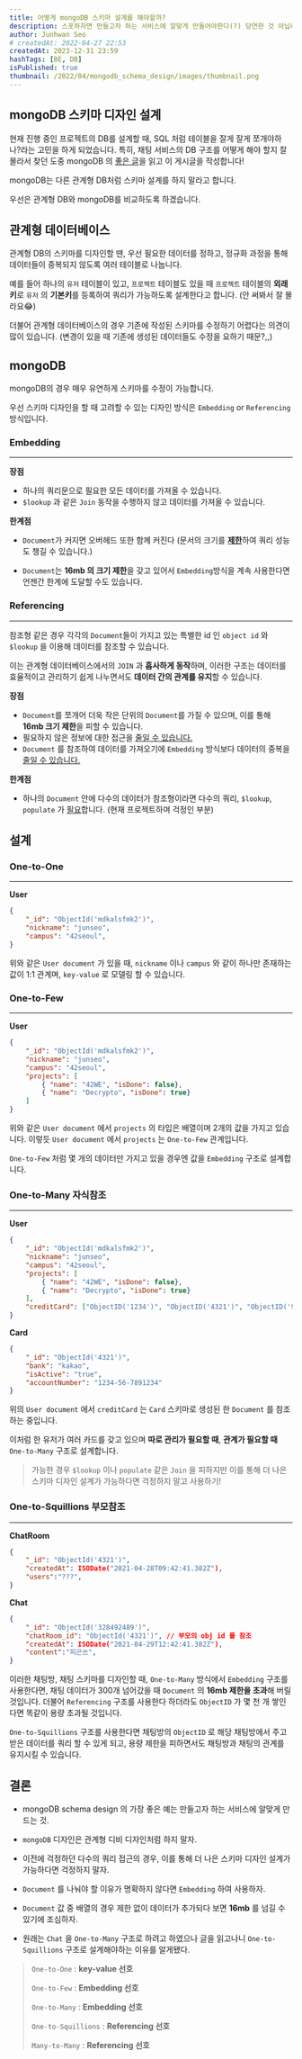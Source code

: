 ```yaml
---
title: 어떻게 mongoDB 스키마 설계를 해야할까?
description: 스포하자면 만들고자 하는 서비스에 알맞게 만들어야한다(?) 당연한 것 아닙니까?,,
author: Junhwan Seo
# createdAt: 2022-04-27 22:53
createdAt: 2023-12-31 23:59
hashTags: [BE, DB]
isPublished: true
thumbnail: /2022/04/mongodb_schema_design/images/thumbnail.png
---
```


## mongoDB 스키마 디자인 설계

현재 진행 중인 프로젝트의 DB를 설계할 때, SQL 처럼 테이블을 잘게 잘게 쪼개야하나?라는 고민을 하게 되었습니다. 특히, 채팅 서비스의 DB 구조를 어떻게 해야 할지 잘 몰라서 찾던 도중 mongoDB 의 [좋은 글](https://www.mongodb.com/developer/article/mongodb-schema-design-best-practices/)을 읽고 이 게시글을 작성합니다!

mongoDB는 다른 관계형 DB처럼 스키마 설계를 하지 말라고 합니다.

우선은 관계형 DB와 mongoDB를 비교하도록 하겠습니다.

## 관계형 데이터베이스

관계형 DB의 스키마를 디자인할 땐, 우선 필요한 데이터를 정하고, 정규화 과정을 통해 데이터들이 중복되지 않도록 여러 테이블로 나눕니다.

예를 들어 하나의 `유저` 테이블이 있고, `프로젝트` 테이블도 있을 때 `프로젝트` 테이블의 **외래키**로 `유저` 의 **기본키**를 등록하여 쿼리가 가능하도록 설계한다고 합니다. (안 써봐서 잘 몰라요😂)

더불어 관계형 데이터베이스의 경우 기존에 작성된 스키마를 수정하기 어렵다는 의견이 많이 있습니다. (변경이 있을 때 기존에 생성된 데이터들도 수정을 요하기 때문?,,)

## mongoDB

mongoDB의 경우 매우 유연하게 스키마를 수정이 가능합니다.

우선 스키마 디자인을 할 때 고려할 수 있는 디자인 방식은 `Embedding` or `Referencing` 방식입니다.

### Embedding

---
**장점**

- 하나의 쿼리문으로 필요한 모든 데이터를 가져올 수 있습니다.
- `$lookup` 과 같은 `Join` 동작을 수행하지 않고 데이터를 가져올 수 있습니다.

**한계점**

- `Document`가 커지면 오버헤드 또한 함께 커진다 (문서의 크기를 <u>**제한**</u>하여 쿼리 성능도 챙길 수 있습니다.)

- `Document`는 **16mb 의 크기 제한**을 갖고 있어서 `Embedding`방식을 계속 사용한다면 언젠간 한계에 도달할 수도 있습니다.

### Referencing

---

참조형 같은 경우 각각의 `Document`들이 가지고 있는 특별한 id 인 `object id` 와 `$lookup` 을 이용해 데이터를 참조할 수 있습니다.  

이는 관계형 데이터베이스에서의 `JOIN` 과 **흡사하게 동작**하며, 이러한 구조는 데이터를 효율적이고 관리하기 쉽게 나누면서도 **데이터 간의 관계를 유지**할 수 있습니다.

**장점**

- `Document`를 쪼개어 더욱 작은 단위의 `Document`를 가질 수 있으며, 이를 통해 **16mb 크기 제한**을 피할 수 있습니다.
- 필요하지 않은 정보에 대한 접근을 <u>줄일 수 있습니다.</u>
- `Document` 를 참조하여 데이터를 가져오기에 `Embedding` 방식보다 데이터의 중복을 <u>줄일 수 있습니다.</u>

**한계점**

- 하나의 `Document` 안에 다수의 데이터가 참조형이라면 다수의 쿼리, `$lookup`, `populate` 가 <u>필요</u>합니다. (현재 프로젝트하며 걱정인 부분)

## 설계

### One-to-One

---

**User**

```json
{
    "_id": "ObjectId('mdkalsfmk2')",
    "nickname": "junseo",
    "campus": "42seoul",
}
```

위와 같은 `User document` 가 있을 때, `nickname` 이나 `campus` 와 같이 하나만 존재하는 값이 1:1 관계며, `key-value` 로 모델링 할 수 있습니다.

### One-to-Few

---

**User**

```json
{
    "_id": "ObjectId('mdkalsfmk2')",
    "nickname": "junseo",
    "campus": "42seoul",
    "projects": [
        { "name": "42WE", "isDone": false},
        { "name": "Decrypto", "isDone": true}
    ]
}
```

위와 같은 `User document` 에서 `projects` 의 타입은 배열이며 2개의 값을 가지고 있습니다. 이렇듯 `User document` 에서 `projects` 는 `One-to-Few` 관계입니다.

`One-to-Few` 처럼 몇 개의 데이터만 가지고 있을 경우엔 값을 `Embedding` 구조로 설계합니다.

### One-to-Many 자식참조

---
**User**

```json
{
    "_id": "ObjectId('mdkalsfmk2')",
    "nickname": "junseo",
    "campus": "42seoul",
    "projects": [
        { "name": "42WE", "isDone": false},
        { "name": "Decrypto", "isDone": true}
    ],
    "creditCard": ["ObjectID('1234')", "ObjectID('4321')", "ObjectID('9399')"]
}
```

**Card**

```json
{
    "_id": "ObjectId('4321')",
    "bank": "kakao",
    "isActive": "true",
    "accountNumber": "1234-56-7891234"
}
```

위의 `User document` 에서 `creditCard` 는 `Card` 스키마로 생성된 한 `Document` 를 참조하는 중입니다.  

이처럼 한 유저가 여러 카드를 갖고 있으며 **따로 관리가 필요할 때**, **관계가 필요할 때** `One-to-Many` 구조로 설계합니다.

> 가능한 경우 `$lookup` 이나 `populate` 같은 `Join` 을 피하지만 이를 통해 더 나은 스키마 디자인 설계가 가능하다면 걱정하지 말고 사용하기!

### One-to-Squillions 부모참조

---

**ChatRoom**

```json
{
    "_id": "ObjectId('4321')",
    "createdAt": ISODate("2021-04-28T09:42:41.382Z"),
    "users":"???",
}
```

**Chat**

```json
{
    "_id": "ObjectId('328492489')",
    "chatRoom_id": "ObjectId('4321')", // 부모의 obj id 를 참조
    "createdAt": ISODate("2021-04-29T12:42:41.382Z"),
    "content":"피곤쓰",
}
```

이러한 채팅방, 채팅 스키마를 디자인할 때, `One-to-Many` 방식에서 `Embedding` 구조를 사용한다면, 채팅 데이터가 300개 넘어갔을 때 `Document` 의 **16mb 제한을 초과**해 버릴 것입니다. 더불어 `Referencing` 구조를 사용한다 하더라도 `ObjectID` 가 몇 천 개 쌓인다면 똑같이 용량 초과될 것입니다.

`One-to-Squillions` 구조를 사용한다면 채팅방의 `ObjectID` 로 해당 채팅방에서 주고받은 데이터를 쿼리 할 수 있게 되고, 용량 제한을 피하면서도 채팅방과 채팅의 관계를 유지시킬 수 있습니다.

## 결론

- mongoDB schema design 의 가장 좋은 예는 만들고자 하는 서비스에 알맞게 만드는 것.

- `mongoDB` 디자인은 관계형 디비 디자인처럼 하지 말자.

- 이전에 걱정하던 다수의 쿼리 접근의 경우, 이를 통해 더 나은 스키마 디자인 설계가 가능하다면 걱정하지 말자.

- `Document` 를 나눠야 할 이유가 명확하지 않다면 `Embedding` 하여 사용하자.

- `Document` 값 중 배열의 경우 제한 없이 데이터가 추가되다 보면 **16mb** 를 넘길 수 있기에 조심하자.

- 원래는 `Chat` 을 `One-to-Many` 구조로 하려고 하였으나 글을 읽고나니 `One-to-Squillions` 구조로 설계해야하는 이유를 알게됐다.

> `One-to-One` : **key-value 선호**
>
> `One-to-Few` : **Embedding 선호**
>
> `One-to-Many` : **Embedding 선호**
>
> `One-to-Squillions` : **Referencing 선호**
>
> `Many-to-Many` : **Referencing 선호**
